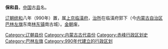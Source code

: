 '''保和县'''，[[中国|中国]]古[[县|县]]名。

[[辽朝|辽朝]][[统和|统和]]八年（990年）置，属[[上京临潢府|上京临潢府]]，[[治所|治所]]在临潢府郭下（今[[内蒙古自治区|内蒙古自治区]][[巴林左旗|巴林左旗]]东南[[林东镇|林东镇]]南古城）。[[金朝|金朝]]废。

{{辽朝行政区划小作品}}
[[Category:辽朝县份|Category:辽朝县份]]
[[Category:内蒙古古代县份|Category:内蒙古古代县份]]
[[Category:赤峰行政区划史|Category:赤峰行政区划史]]
[[Category:巴林左旗|Category:巴林左旗]]
[[Category:990年代建立的行政区划|Category:990年代建立的行政区划]]